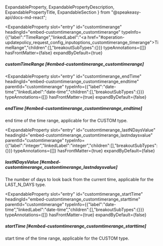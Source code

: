   ExpandableProperty,
  ExpandablePropertyDescription,
  ExpandablePropertyTitle,
  ExpandableSection
} from "@speakeasy-api/docs-md-react";

<ExpandableSection>

<ExpandableProperty
  slot="entry"
  id="customtimerange"
  headingId="embed-customtimerange_customtimerange"
  typeInfo={{"label":"TimeRange","linkedLabel":"<a href=\"#operation-updatepolicy_request_config_inputoptions_customtimerange_timerange\">TimeRange</a>","children":[],"breakoutSubTypes":{}}}
  typeAnnotations={[]}
  hasFrontMatter={false}
  expandByDefault={true}
>

<ExpandablePropertyTitle slot="title">

##### customTimeRange [#embed-customtimerange_customtimerange]

</ExpandablePropertyTitle>

</ExpandableProperty>

<ExpandableProperty
  slot="entry"
  id="customtimerange_endTime"
  headingId="embed-customtimerange_customtimerange_endtime"
  parentId="customtimerange"
  typeInfo={{"label":"date-time","linkedLabel":"date-time","children":[],"breakoutSubTypes":{}}}
  typeAnnotations={[]}
  hasFrontMatter={true}
  expandByDefault={false}
>

<ExpandablePropertyTitle slot="title">

##### endTime [#embed-customtimerange_customtimerange_endtime]

</ExpandablePropertyTitle>

<ExpandablePropertyDescription slot="description">

end time of the time range, applicable for the CUSTOM type.

</ExpandablePropertyDescription>

</ExpandableProperty>

<ExpandableProperty
  slot="entry"
  id="customtimerange_lastNDaysValue"
  headingId="embed-customtimerange_customtimerange_lastndaysvalue"
  parentId="customtimerange"
  typeInfo={{"label":"integer","linkedLabel":"integer","children":[],"breakoutSubTypes":{}}}
  typeAnnotations={[]}
  hasFrontMatter={true}
  expandByDefault={false}
>

<ExpandablePropertyTitle slot="title">

##### lastNDaysValue [#embed-customtimerange_customtimerange_lastndaysvalue]

</ExpandablePropertyTitle>

<ExpandablePropertyDescription slot="description">

The number of days to look back from the current time, applicable for the LAST_N_DAYS type.

</ExpandablePropertyDescription>

</ExpandableProperty>

<ExpandableProperty
  slot="entry"
  id="customtimerange_startTime"
  headingId="embed-customtimerange_customtimerange_starttime"
  parentId="customtimerange"
  typeInfo={{"label":"date-time","linkedLabel":"date-time","children":[],"breakoutSubTypes":{}}}
  typeAnnotations={[]}
  hasFrontMatter={true}
  expandByDefault={false}
>

<ExpandablePropertyTitle slot="title">

##### startTime [#embed-customtimerange_customtimerange_starttime]

</ExpandablePropertyTitle>

<ExpandablePropertyDescription slot="description">

start time of the time range, applicable for the CUSTOM type.

</ExpandablePropertyDescription>

</ExpandableProperty>

</ExpandableSection>